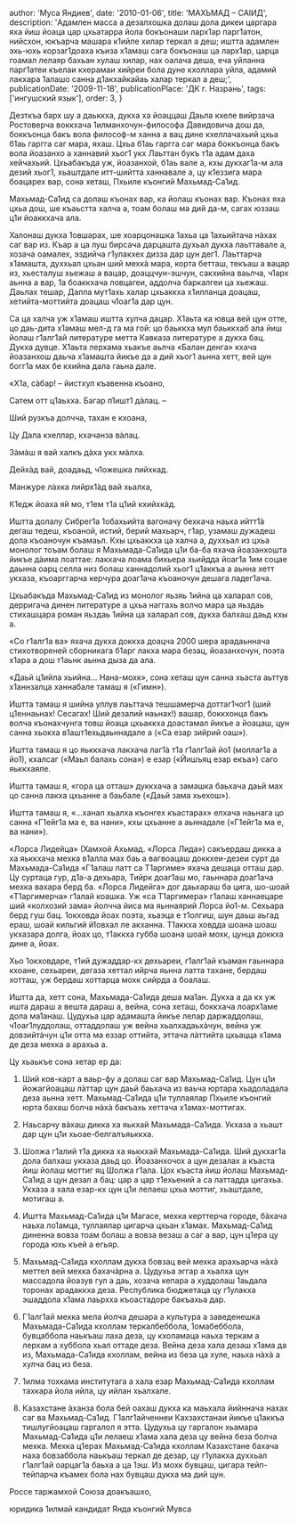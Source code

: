 
  author: 'Муса Яндиев',
  date: '2010-01-06',
  title: 'МАХЬМАД – САIИД',
  description:
    'Адамлен масса а дезалхошка долаш дола дикеи царгара яха йиш йоаца  цар цхьатарра йола бокъонаши  ларх1ар парг1атон, нийсхон, юкъарча  машара к1ийле хилар теркал а деш; иштта     адамлен эхь-юхь корзаг1доаха къиза х1амаш сага бокъонаш ца ларх1ар, царца гоамал лелаяр бахьан хулаш хилар, нах оалача деша, еча уйланна парг1атеи къелаи кхерамаи хийреи бола дуне кхоллара уйла, адамий лакхара 1алашо санна д1акхайкайаь халар теркал а деш;',
  publicationDate: '2009-11-18',
  publicationPlace: 'ДК г. Назрань',
  tags: ['ингушский язык'],
  order: 3,
}


Дезткъа барх шу а даьккха, дукха ха йоаццаш Даьла кхеле вийрзача Ростоверча воккхача 1илманхочун-философа Давидовича дош да, боккъонца бакъ вола философ-м ханна а вац дине кхеллачахьий цхьа б1аь гаргга саг мара, яхаш. Цхьа б1аь гаргга саг мара боккъонца бакъ вола йоазанхо а ханнавий хьог1 укх Лаьттан букъ т1а адам даха хейчахьий. Цхьабакъда уж, йоазанхой, б1аь вале а, кхы дукхаг1а-м ала дезий хьог1, хьаштдале итт-шийтта ханнавале а, цу к1еззига мара боацарех вар, сона хеташ, Пхьиле къонгий Махьмад-Са1ид.

Махьмад-Са1ид са долаш къонах вар, ка йолаш къонах вар. Къонах яха цхьа дош, ше къаьстта халча а, тоам болаш ма дий да-м, сагах юззаш ц1и йоаккхача ала.

Халонаш дукха 1овшарах, ше хоарцонашка 1ахьа ца 1ахьийтача нàхах саг вар из. Къар а ца луш бирсача дарцашта духьал дукха лаьттавале а, хозача оамалех, эздийча г1улакхех дизза дар цун дег1. Лаьттарча х1амашта, духхьал цхьан ший мехкà мара, корта бетташ, текъаш а вацар из, хьесталуш хьежаш а вацар, доаццчун-эшчун, сакхийна ваьлча, ч1арх аьнна а вар, 1а боаккхача ловцагеи, аддолча баркалгеи ца хьежаш. Даьлах тешар, Далла мут1ахь халар цхьаккха х1илланца доацаш, хетийта-моттийта доацаш ч1оаг1а дар цун.

Са ца халча уж х1амаш иштта хулча дацар. Х1аьта ка ювца вей цун отте, цо даь-дита х1амаш мел-д га ма гой: цо баьккха мул баьккхаб ала йиш йолаш г1алг1ай литературе метта Кавказа литературе а дукха бац. Дукха дувце. Х1аьта лерхама хьакъе аьлча «Балан денга» кхача йоазанхош даьча х1амашта йикъе да а дий хьог1 аьнна хетт, вей цун богг1а мах бе кхийна дала гаьна дале.

«Х1а, сàбар! – йистхул къавенна къоано,

Сатем отт ц1аьхха. Багар п1ишт1 дàлац. –

Ший рузкъа долчча, тахан е кхоана,

Цу Дала кхеллар, кхачанза вàлац.

Зàмàш я вай халкъ дàха укх мàлха.

Дейхàд вай, доадаьд, ч1ожешка лийхкад.

Манжуре лàхка лийрх1àд вай хьалха,

К1едж йоаха яй мо, т1ем т1а ц1ий кхийхкàд.

Иштта долалу Сибрег1а 1обахьийта вагоначу бехкача наьха ийтт1à дегаш тедеш, къоаной, истий, берий махьарч, г1ар, узамаш дужадеш дола къоаночун къамаьл. Кхы цхьаккха ца халча а, духхьал из цхьа монолог тоъам болаш я Махьмада-Са1ида ц1и ба-ба яхача йоазанхошта йикъе дàима лоаттае: лакхача лоама бихьера хьийдда йоаг1а 1им соцае даьнна оарц селла низ болаш ханнадолий хьог1 ц1аккъа а аьнна хетт укхаза, къоарггарча керчура доаг1ача къоаночун дешага ладег1ача.

Цхьабакъда Махьмад-Са1ид из монолог яьзяь 1ийна ца халарал сов, дерригача динен литературе а цхьа наггахь волчо мара ца яьздаь стихашцара роман яьздаь 1ийна ца халарал сов, дукха балхаш даьд кхы а.

«Со г1алг1а ва» яхача дукха доккха доацча 2000 шера арадаьннача стихотвореней сборникага б1арг лакха мара безац, йоазанхочун, поэта х1ара а дош т1аьнк аьнна дыза да ала.

«Даьй ц1ийла хьийна… Нана-мохк», сона хеташ цун санна хьаста аьттув х1аннзалца ханнабале тамаш я («Гимн»).

Иштта тамаш я шийна уллув лаьттача тешшамерча доттаг1чог1 (ший ц1еннаьнах! Сесагах! Ший дезалий наьнах!) вашар, боккхонца бакъ волча къонахчунга товш йоаца цхьаккха доастамал йикъе а йоацаш, цун санна хьокха в1ашт1ехьдаьннадале а («Са езар зийрий оаш»).

Иштта тамаш я цо яьккхача лакхача лаг1à т1а г1алг1ай йо1 (моллаг1а а йо1), кхалсаг («Маьл балахь сона») е езар («Йишъяц езар екъа») саго яьккхаяле.

Иштта тамаш я, «гора ца отташ» дуккхача а замашка баьхача даьй мах цо санна лакха цхьанне а баьбале («Даьй зама хьехош»).

Иштта тамаш я, «…ханал хьалха къонгех къастарах» елхача наьнага цо санна «Г1ейг1а ма е, ва нани», кхы цхьанне а аьннадале («Г1ейг1а ма е, ва нани»).

«Лорса Лидейца» (Хамхой Ахьмад. «Лорса Лида») сакъердаш дикка а ха яьккхача мехка в1алла мах баь а вагвоацаш доккхеи-дезеи сурт да Махьмада-Са1ида «Г1алаш латт са Т1аргиме» яхача дешаца отташ дар. Цу суртаца гур, д1а-а дехьара, Тийрк доаг1аш мо, гаьннара доаг1ача мехка вахара берд ба. «Лорса Лидейга» дог даьхараш ба цига, шо-шоай «Т1аргимерча» г1алай коашка. Уж «са Т1аргимера» г1алаш ханнаецаре ший «колхозий зама» йолчча йиса ма яьннаярий Лорса йо1-м. Сехьара берд гуш бац. 1окховда йоах поэта, хьаэца е т1олгиш, шун даьш аьгад ераш, шоай кильгий й1овхал ле акханна. Т1аккха ховдда шоана шоаш укхазара долга, йоах цо, т1аккха губба шоана шоай мохк, цунца доккха дине а, йоах.

Хьо 1окховдаре, т1ий дужаддар-кх дехьареи, г1алг1ай къаман гаьннара кхоане, сехьареи, дегаза хеттал ийрча яьнна латта тахане, бердаш хотташ, уж бердаш хоттарца мохк сийрда а боалаш.

Иштта да, хетт сона, Махьмада-Са1ида деша ма1ан. Дукха а да кх уж ишта дараш а вешта дараш а, вейна, сона хеташ, боккхача лоарх1аме дола ма1анаш. Цудухьа цар адамашта йикъе лелар даржаддолаш, ч1оаг1луддолаш, оттаддолаш уж вейна хьалхадаьхàчун, вейна уж довзийтàчун ц1и отта ма еззар оттийта, эттача лàттийта цхьацца х1ама де деза мехка а арахьа а.

Цу хьаькъе сона хетар ер да:

1. Ший ков-карт а ваьр-фу а долаш саг вар Махьмад-Са1ид. Цун ц1и йожагйоацаш лàттар цун даьй баьхача из ваьча юртара хьадоладала деза аьнна хетт. Махьмад-Са1ида ц1и туллаялар Пхьиле къонгий юрта бахаш болча нàхà бакъахь хеттача х1амах-моттигах.

2. Наьсарчу вàхаш дикка ха яькхай Махьмада-Са1ида. Укхаза а хьашт дар цун ц1и хьоае-белгалъяьккха.

3. Шолжа г1алий т1а дикка ха яьккхай Махьмада-Са1ида. Ший дукхаг1а дола балхаш укхаза даьд цо. Йоазанхочох а цун дезалах а къаста йиш йолаш моттиг яц Шолжа г1ала. Цох къаста йиш йолаш Махьмад-Са1ид а цун дезал а бац: цар а цар т1ехьений а са латтадда цигахьа. Укхаза а хала езар-кх цун ц1и лелаеш цхьа моттиг, хьаштдале, мотигаш а.

4. Иштта Махьмад-Са1ида ц1и Магасе, мехка керттерча городе, бàхача наьха ло1амца, туллаялар цигарча цхьан х1амах. Махьмад-Са1ид диненна вовза тоам болаш а вовза везаш а саг а вар, цун ц1ера цу города юхь къей а егьяр.

5. Махьмад-Са1ида кхоллам дукха бовзац вей мехка арахьарча нàхà меттел вей мехка бахачàрна а. Цудухьа эггар а хьалха цун массадола йоазув гул а даь, хозача кепара а худдолаш 1аьдала торонах арадаккха деза. Республика бюджетаца цу г1улакха эшаддола х1ама лаьрхха къоастадоре бакъахьа дар.

6. Г1алг1ай мехка мела йолча дешара а культура а заведенешка Махьмада-Са1ида кхоллам теркалбеббола, 1омабеббола, бувцаббола наькъаш лаха деза, цу кхоламаца наьха теркам а лерхам а хуббола хьал оттаде деза. Вейна деза хала дезаш х1ама да из, Махьмада-Са1ида кхоллам, вейна из беза ца хуле, наьха нàхà а хулча бац из беза.

7. 1илма тохкама институтага а хала езар Махьмад-Са1ида кхоллам тахкара йола ийла, цу ийлан хьалхале.

8. Казахстане àханза бола бей оахаш дукха ка маьхала йийннача нахах саг ва Махьмад-Са1ид. Г1алг1айченнеи Кахзахстанаи йикъе ц1аккъа тишлугйоацаш гаргалол я этта. Цудухьа цу гаргалон хьамара Махьмад-Са1ида ц1и лелаеш х1ама хала деза цу вейна беза болча мехка. Мехка ц1ерах Махьмад-Са1ида кхоллам Казахстане бахача наха бовзаббола наькъаш теркал де дезар, цу г1улакха духхьал г1алг1ай оарцаг1а баьха а ца 1эш. Из мохк бувцаш, цигара тейп-тейпарча къамех бола нах бувцаш дукха ма дий цун.

Россе таржамхой Союза доакъашхо,

юридика 1илмай кандидат Янда къонгий Мувса

